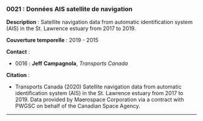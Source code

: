 ### 0021 : Données AIS satellite de navigation {-}

<!-- -------------------------------------------------- -->
**Description** : Satellite navigation data from automatic identification system (AIS) in the St. Lawrence estuary from 2017 to 2019.

<!-- -------------------------------------------------- -->


<!-- -------------------------------------------------- -->

  **Couverture temporelle** : 2019 - 2015



<!-- -------------------------------------------------- -->
**Contact** :


  - 0016 : **Jeff** **Campagnola**, *Transports Canada*



<!-- -------------------------------------------------- -->
**Citation** :


  - Transports Canada (2020) Satellite navigation data from automatic identification system (AIS) in the St. Lawrence estuary from 2017 to 2019. Data provided by Maerospace Corporation via a contract with PWGSC on behalf of the Canadian Space Agency.




<!-- -------------------------------------------------- -->




<hr>
<br>
